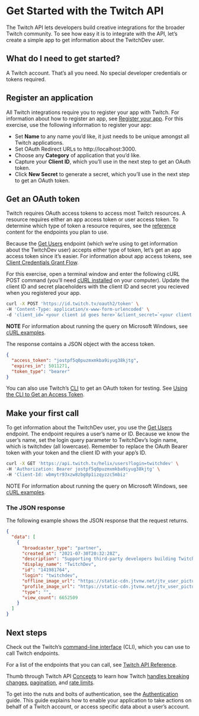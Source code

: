 # Get Started with the Twitch API

The Twitch API lets developers build creative integrations for the broader Twitch community. To see how easy it is to integrate with the API, let’s create a simple app to get information about the TwitchDev user.

## What do I need to get started?

A Twitch account. That’s all you need. No special developer credentials or tokens required.

## Register an application

All Twitch integrations require you to register your app with Twitch. For information about how to register an app, see [Register your app](/authentication/register-app). For this exercise, use the following information to register your app:

- Set **Name** to any name you’d like, it just needs to be unique amongst all Twitch applications.
- Set OAuth Redirect URLs to http://localhost:3000.
- Choose any **Category** of application that you’d like.
- Capture your **Client ID**, which you’ll use in the next step to get an OAuth token.
- Click **New Secret** to generate a secret, which you’ll use in the next step to get an OAuth token.

## Get an OAuth token

Twitch requires OAuth access tokens to access most Twitch resources. A resource requires either an app access token or user access token. To determine which type of token a resource requires, see the [reference](/twitch-api/reference) content for the endpoints you plan to use.

Because the [Get Users](/twitch-api/reference/get-users) endpoint (which we’re using to get information about the TwitchDev user) accepts either type of token, let’s get an app access token since it’s easier. For information about app access tokens, see [Client Credentials Grant Flow](/authentication/getting-tokens-oauth#client-credentials-grant-flow).

For this exercise, open a terminal window and enter the following cURL POST command (you’ll need [cURL installed](https://curl.se/download.html) on your computer). Update the client ID and secret placeholders with the client ID and secret you recieved when you registered your app.

```bash
curl -X POST 'https://id.twitch.tv/oauth2/token' \
-H 'Content-Type: application/x-www-form-urlencoded' \
-d 'client_id=`<your client id goes here>`&client_secret=`<your client secret goes here>`&grant_type=client_credentials'
```

**NOTE** For information about running the query on Microsoft Windows, see [cURL examples](/twitch-api/twitch-api-concepts#curl-examples).

The response contains a JSON object with the access token.

```json
{
  "access_token": "jostpf5q0puzmxmkba9iyug38kjtg",
  "expires_in": 5011271,
  "token_type": "bearer"
}
```

You can also use Twitch’s [CLI](/twitch-cli/overview) to get an OAuth token for testing. See [Using the CLI to Get an Access Token](/twitch-cli/token-command).

## Make your first call

To get information about the TwitchDev user, you use the [Get Users](/twitch-api/reference/get-users) endpoint. The endpoint requires a user’s name or ID. Because we know the user’s name, set the login query parameter to TwitchDev’s login name, which is twitchdev (all lowercase). Remember to replace the OAuth Bearer token with your token and the client ID with your app’s ID.

```bash
curl -X GET 'https://api.twitch.tv/helix/users?login=twitchdev' \
-H 'Authorization: Bearer jostpf5q0puzmxmkba9iyug38kjtg' \
-H 'Client-Id: wbmytr93xzw8zbg0p1izqyzzc5mbiz'
```

NOTE For information about running the query on Microsoft Windows, see [cURL examples](/twitch-api/twitch-api-concepts#curl-examples).

### The JSON response

The following example shows the JSON response that the request returns.

```json
{
  "data": [
    {
      "broadcaster_type": "partner",
      "created_at": "2021-07-30T20:32:28Z",
      "description": "Supporting third-party developers building Twitch integrations from chatbots to game integrations.",
      "display_name": "TwitchDev",
      "id": "141981764",
      "login": "twitchdev",
      "offline_image_url": "https://static-cdn.jtvnw.net/jtv_user_pictures/3f13ab61-ec78-4fe6-8481-8682cb3b0ac2-channel_offline_image-1920x1080.png",
      "profile_image_url": "https://static-cdn.jtvnw.net/jtv_user_pictures/8a6381c7-d0c0-4576-b179-38bd5ce1d6af-profile_image-300x300.png",
      "type": "",
      "view_count": 6652509
    }
  ]
}
```

## Next steps

Check out the Twitch’s [command-line interface](/twitch-cli/overview) (CLI), which you can use to call Twitch endpoints.

For a list of the endpoints that you can call, see [Twitch API Reference](/twitch-api/reference).

Thumb through Twitch API [Concepts](/twitch-api/twitch-api-concepts) to learn how Twitch [handles breaking changes](/twitch-api/twitch-api-concepts#breaking-changes), [pagination](/twitch-api/twitch-api-concepts#pagination), and [rate limits](/twitch-api/twitch-api-concepts#twitch-rate-limits).

To get into the nuts and bolts of authentication, see the [Authentication](/authentication/overview) guide. This guide explains how to enable your application to take actions on behalf of a Twitch account, or access specific data about a user’s account.
